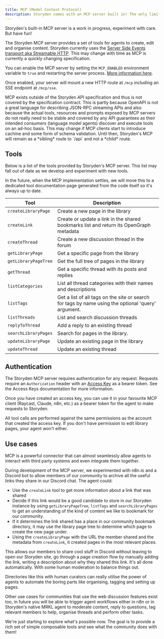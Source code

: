```yaml
---
title: MCP (Model Context Protocol)
description: Storyden comes with an MCP server built in! The only limit is your imagination! (and your AI usage credits...)
---
```


<Callout type="warn">
  Storyden's built-in MCP server is a work in progress, experiment with care.
  But have fun!
</Callout>

The Storyden MCP server provides a set of tools for agents to create, edit and organise content. Storyden currently uses the [Server Side Events transport aka Streamable HTTP](https://modelcontextprotocol.io/docs/concepts/transports#streamable-http). This may change with time as MCP is currently a quickly changing specification.

You can enable the MCP server by setting the `MCP_ENABLED` environment variable to `true` and restarting the server process. [More information here](/docs/operation/configuration).

Once enabled, your server will mount a new HTTP route at `/mcp` including an SSE endpoint at `/mcp/sse`.

<Callout type="info">
  MCP exists outside of the Storyden API specification and thus is not covered
  by the specification contract. This is partly because OpenAPI is not a great
  language for describing JSON-RPC streaming APIs and also because the actual
  tools, resources and prompts exposed by MCP servers do not really need to be
  stable and covered by any API guarantees as their intended consumers (language
  model agents) discover and execute tools on an ad-hoc basis. This may change
  if MCP clients start to introduce cachine and some form of schema validation.
  Until then, Storyden's MCP will remain as a *sibling* route to `/api` and not
  a *child* route.
</Callout>

## Tools

Below is a list of the tools provided by Storyden's MCP server. This list may fall out of date as we develop and experiment with new tools.

In the future, when the MCP implementation settles, we will move this to a dedicated tool documentation page generated from the code itself so it's always up to date.

| Tool                 | Description                                                                                        |
| -------------------- | -------------------------------------------------------------------------------------------------- |
| `createLibraryPage`  | Create a new page in the library                                                                   |
| `createLink`         | Create or update a link in the shared bookmarks list and return its OpenGraph metadata             |
| `createThread`       | Create a new discussion thread in the forum                                                        |
| `getLibraryPage`     | Get a specific page from the library                                                               |
| `getLibraryPageTree` | Get the full tree of pages in the library                                                          |
| `getThread`          | Get a specific thread with its posts and replies                                                   |
| `listCategories`     | List all thread categories with their names and descriptions                                       |
| `listTags`           | Get a list of all tags on the site or search for tags by name using the optional 'query' argument. |
| `listThreads`        | List and search discussion threads                                                                 |
| `replyToThread`      | Add a reply to an existing thread                                                                  |
| `searchLibraryPages` | Search for pages in the library.                                                                   |
| `updateLibraryPage`  | Update an existing page in the library                                                             |
| `updateThread`       | Update an existing thread                                                                          |

## Authentication

The Storyden MCP server requires authentication for any request. Requests require an `Authorization` header with an [Access Key](/docs/operation/access-keys) as a bearer token. See the Access Keys documentation for more information.

Once you have created an access key, you can use it in your favourite MCP client (Raycast, Claude, n8n, etc.) as a bearer token for the agent to make requests to Storyden.

All tool calls are performed against the same permissions as the account that created the access key. If you don't have permission to edit library pages, your agent won't either.

## Use cases

MCP is a powerful connector that can almost seamlessly allow agents to interact with third party systems and even integrate them together.

During development of the MCP server, we experimented with n8n.io and a Discord bot to allow members of our community to archive all the useful links they share in our Discord chat. The agent could:

- Use the `createLink` tool to get more information about a link that was shared
- Decide if this link would be a good candidate to store in our Storyden instance by using `getLibraryPageTree`, `listTags` and `searchLibraryPages` to get an understanding of the kind of content we like to bookmark for our community.
- If it determines the link shared has a place in our community bookmark directory, it may use the library page tree to determine which page to create the new page under.
- Using the `createLibraryPage` with the URL the member shared and the metadata from `createLink`, it created pages in the most relevant places.

This allows our members to share cool stuff in Discord without leaving to open our Storyden site, go through a page creation flow by manually adding the link, writing a description about why they shared this link. It's all done automatically. With some human moderation to balance things out.

Directories like this with human curators can really utilise the power of agents to automate the boring parts like organising, tagging and setting up pages.

Other use cases for communities that use the web discussion features exist too, in future you will be able to trigger agent workflows either in n8n or in Storyden's native MRKL agent to moderate content, reply to questions, tag relevant members to help, organise threads and perform other tasks.

We're just starting to explore what's possible now. The goal is to provide a rich set of simple composable tools and see what the community does with them!
